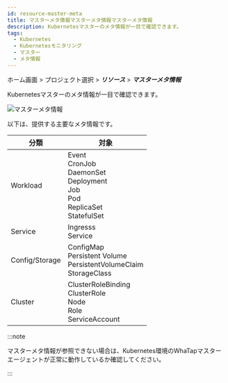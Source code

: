 ```yaml
---
id: resource-master-meta
title: マスターメタ情報マスターメタ情報マスターメタ情報
description: Kubernetesマスターのメタ情報が一目で確認できます。
tags:
  - Kubernetes
  - Kubernetesモニタリング
  - マスター
  - メタ情報
---
```


ホーム画面 > プロジェクト選択 > **_リソース_** > **_マスターメタ情報_**

Kubernetesマスターのメタ情報が一目で確認できます。

![マスターメタ情報](https://img.whatap.io/media/images/whatap_kubernetes_resource_master.png)

以下は、提供する主要なメタ情報です。

| 分類             | 対象                                                                                            |
| -------------- | --------------------------------------------------------------------------------------------- |
| Workload       | Event<br/>CronJob<br/>DaemonSet<br/>Deployment<br/>Job<br/>Pod<br/>ReplicaSet<br/>StatefulSet |
| Service        | Ingresss<br/>Service                                                                          |
| Config/Storage | ConfigMap<br/>Persistent Volume<br/>PersistentVolumeClaim<br/>StorageClass                    |
| Cluster        | ClusterRoleBinding<br/>ClusterRole<br/>Node<br/>Role<br/>ServiceAccount                       |

:::note

マスターメタ情報が参照できない場合は、Kubernetes環境のWhaTapマスターエージェントが正常に動作しているか確認してください。

:::
